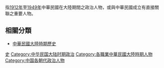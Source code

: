 {{Catnav|頁面分類|地理|国家|亚洲国家|中華民國|中華民國政治}}
{{Catnav|頁面分類|人物|職業|各职业中国人|中國政治人物}}
{{Catnav|頁面分類|人物|各國人物|各國政治人物|中國政治人物}}
{{Catnav|頁面分類|人物|各國人物|中国人|民國時期人物}}

指[[1912年|1912年]]至[[1949年|1949年]]中華民國在大陸期間之政治人物，或與中華民國成立有直接關聯之重要人物。

==相關分類==
*[[:Category:中華民國大陸時期歷史|中華民國大陸時期歷史]]

[[Category:中華民國政治人物|史]]
[[Category:中华民国大陆时期政治|Category:中华民国大陆时期政治]]
[[Category:各職業中華民國大陸時期人物|Category:各職業中華民國大陸時期人物]]
[[Category:中国各朝代政治人物|Category:中国各朝代政治人物]]
